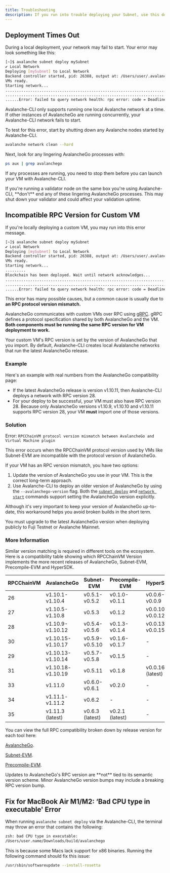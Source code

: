```yaml
---
title: Troubleshooting
description: If you run into trouble deploying your Subnet, use this document for tips to resolve common issues.
---
```


Deployment Times Out[​](#deployment-times-out "Direct link to heading")
-----------------------------------------------------------------------

During a local deployment, your network may fail to start. Your error may look something like this:

```bash
[~]$ avalanche subnet deploy mySubnet
✔ Local Network
Deploying [mySubnet] to Local Network
Backend controller started, pid: 26388, output at: /Users/user/.avalanche-cli/runs/server_20221231_111605/avalanche-cli-backend
VMs ready.
Starting network...
..................................................................................
..................................................................................
......Error: failed to query network health: rpc error: code = DeadlineExceeded desc = context deadline exceeded
```

Avalanche-CLI only supports running one local Avalanche network at a time. If other instances of AvalancheGo are running concurrently, your Avalanche-CLI network fails to start.

To test for this error, start by shutting down any Avalanche nodes started by Avalanche-CLI.

```bash
avalanche network clean --hard
```

Next, look for any lingering AvalancheGo processes with:

```bash
ps aux | grep avalanchego
```

If any processes are running, you need to stop them before you can launch your VM with Avalanche-CLI.

<Callout type="warning">
If you're running a validator node on the same box you're using Avalanche-CLI, **don't** end any of these lingering AvalancheGo processes. This may shut down your validator and could affect your validation uptime.
</Callout>


Incompatible RPC Version for Custom VM[​](#incompatible-rpc-version-for-custom-vm "Direct link to heading")
-----------------------------------------------------------------------------------------------------------

If you're locally deploying a custom VM, you may run into this error message.

```bash
[~]$ avalanche subnet deploy mySubnet
✔ Local Network
Deploying [mySubnet] to Local Network
Backend controller started, pid: 26388, output at: /Users/user/.avalanche-cli/runs/server_20221231_111605/avalanche-cli-backend
VMs ready.
Starting network...
.........
Blockchain has been deployed. Wait until network acknowledges...
..................................................................................
..................................................................................
......Error: failed to query network health: rpc error: code = DeadlineExceeded desc = context deadline exceeded
```

This error has many possible causes, but a common cause is usually due to **an RPC protocol version mismatch.**

AvalancheGo communicates with custom VMs over RPC using [gRPC](https://grpc.io/). gRPC defines a protocol specification shared by both AvalancheGo and the VM. **Both components must be running the same RPC version for VM deployment to work.**

Your custom VM's RPC version is set by the version of AvalancheGo that you import. By default, Avalanche-CLI creates local Avalalanche networks that run the latest AvalancheGo release.

### Example[​](#example "Direct link to heading")

Here's an example with real numbers from the AvalancheGo compatibility page:

- If the latest AvalancheGo release is version v1.10.11, then Avalanche-CLI deploys a network with RPC version 28.
- For your deploy to be successful, your VM must also have RPC version 28. Because only AvalancheGo versions v1.10.9, v1.10.10 and v1.10.11 supports RPC version 28, your VM **must** import one of those versions.

### Solution[​](#solution "Direct link to heading")

Error: `RPCChainVM protocol version mismatch between AvalancheGo and Virtual Machine plugin`

This error occurs when the RPCChainVM protocol version used by VMs like Subnet-EVM are incompatible with the protocol version of AvalancheGo.

If your VM has an RPC version mismatch, you have two options:

1.  Update the version of AvalancheGo you use in your VM. This is the correct long-term approach.
2.  Use Avalanche-CLI to deploy an older version of AvalancheGo by using the `--avalanchego-version` flag. Both the [`subnet deploy`](/tooling/avalanche-cli#subnet-deploy) and [`network start`](/tooling/avalanche-cli#network-start) commands support setting the AvalancheGo version explicitly.

Although it's very important to keep your version of AvalancheGo up-to-date, this workaround helps you avoid broken builds in the short term.

<Callout type="warning">
You must upgrade to the latest AvalancheGo version when deploying publicly to Fuji Testnet or Avalanche Mainnet.
</Callout>


### More Information[​](#more-information "Direct link to heading")

Similar version matching is required in different tools on the ecosystem. Here is a compatibility table showing which RPCChainVM Version implements the more recent releases of AvalancheGo, Subnet-EVM, Precompile-EVM and HyperSDK.

|RPCChainVM|AvalancheGo       |Subnet-EVM     |Precompile-EVM |HyperSDK        |
|----------|------------------|---------------|---------------|----------------|
|26        |v1.10.1-v1.10.4   |v0.5.1-v0.5.2  |v0.1.0-v0.1.1  |v0.0.6-v0.0.9   |
|27        |v1.10.5-v1.10.8   |v0.5.3         |v0.1.2         |v0.0.10-v0.0.12 |
|28        |v1.10.9-v1.10.12  |v0.5.4-v0.5.6  |v0.1.3-v0.1.4  |v0.0.13-v0.0.15 |
|30        |v1.10.15-v1.10.17 |v0.5.9-v0.5.10 |v0.1.6-v0.1.7  |-               |
|29        |v1.10.13-v1.10.14 |v0.5.7-v0.5.8  |v0.1.5         |-               |
|31        |v1.10.18- v1.10.19|v0.5.11        |v0.1.8         |v0.0.16 (latest)|
|33        |v1.11.0           |v0.6.0-v0.6.1  |v0.2.0         |-               |
|34        |v1.11.1- v1.11.2  |v0.6.2         |-              |-               |
|35        |v1.11.3 (latest)  |v0.6.3 (latest)|v0.2.1 (latest)|-               |


You can view the full RPC compatibility broken down by release version for each tool here:

[AvalancheGo](https://github.com/ava-labs/avalanchego/blob/master/version/compatibility.json).

[Subnet-EVM](https://github.com/ava-labs/subnet-evm/blob/master/compatibility.json).

[Precompile-EVM](https://github.com/ava-labs/precompile-evm/blob/main/compatibility.json).

<Callout title="Note">
Updates to AvalancheGo's RPC version are **not** tied to its semantic version scheme. Minor AvalancheGo version bumps may include a breaking RPC version bump.
</Callout>

Fix for MacBook Air M1/M2: ‘Bad CPU type in executable' Error[​](#fix-for-macbook-air-m1m2-bad-cpu-type-in-executable-error "Direct link to heading")
-----------------------------------------------------------------------------------------------------------------------------------------------------

When running `avalanche subnet deploy` via the Avalanche-CLI, the terminal may throw an error that contains the following:

```bash
zsh: bad CPU type in executable:
/Users/user.name/Downloads/build/avalanchego
```

This is because some Macs lack support for x86 binaries. Running the following command should fix this issue:

```bash
/usr/sbin/softwareupdate --install-rosetta
```